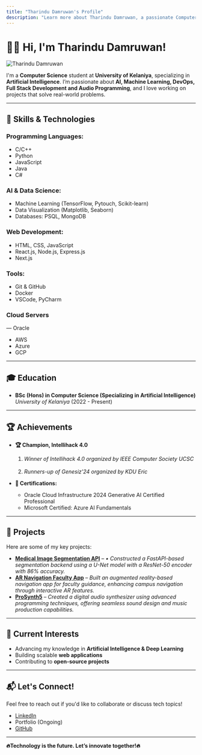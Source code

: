 ```yaml
---
title: "Tharindu Damruwan's Profile"
description: "Learn more about Tharindu Damruwan, a passionate Computer Science student specializing in Artificial Intelligence at the University of Kelaniya."
---
```



# 👨‍💻 Hi, I'm **Tharindu Damruwan**!  

<div style={{ display: "flex", justifyContent: "center", marginBottom: "2rem", marginTop: "1rem" }}>
  <Image 
    src={avatar} 
    alt="Tharindu Damruwan" 
    width={200} 
    height={200} 
    style={{ 
      borderRadius: "30%", 
      border: "4px solid", 
      boxShadow: "0 4px 8px rgba(0, 0, 0, 0.2)", 
    }} 
  />
</div>

I'm a **Computer Science** student at **University of Kelaniya**, specializing in **Artificial Intelligence**. I’m passionate about **AI, Machine Learning, DevOps, Full Stack Development and Audio Programming**, and I love working on projects that solve real-world problems.  

---

## 🔧 Skills & Technologies  

### **Programming Languages:**  
- C/C++ 
- Python  
- JavaScript  
- Java
- C#  

### **AI & Data Science:**  
- Machine Learning (TensorFlow, Pytouch, Scikit-learn)  
- Data Visualization (Matplotlib, Seaborn)  
- Databases: PSQL, MongoDB  

### **Web Development:**  
- HTML, CSS, JavaScript  
- React.js, Node.js, Express.js  
- Next.js  

### **Tools:**  
- Git & GitHub  
- Docker  
- VSCode, PyCharm  

### **Cloud Servers**
— Oracle
- AWS
- Azure
- GCP

---

## 🎓 Education  

- **BSc (Hons) in Computer Science (Specializing in Artificial Intelligence)**  
  *University of Kelaniya* (2022 - Present)  

---

## 🏆 Achievements  

- **🏆 Champion, Intellihack 4.0**  
  01. *Winner of Intellihack 4.0 organized by IEEE Computer Society UCSC*<br></br>
  02. *Runners-up of Genesiz'24 organized by KDU Eric*

- **📜 Certifications:**  
  - Oracle Cloud Infrastructure 2024 Generative AI Certified Professional 
  - Microsoft Certified: Azure AI Fundamentals 

---

## 🚀 Projects  

Here are some of my key projects:  

- [**Medical Image Segmentation API**](https://github.com/Tharindu209/kvasir-seg) – *• Constructed a FastAPI-based segmentation backend using a U-Net model with a ResNet-50 encoder with 86% accuracy.*  
- [**AR Navigation Faculty App**](https://github.com/Tharindu209/AR-Nav-Faculty-App) – *Built an augmented reality-based navigation app for faculty guidance, enhancing campus navigation through interactive AR features.*  
- [**ProSynth5**](https://github.com/Tharindu209/ProSynth5) – *Created a digital audio synthesizer using advanced programming techniques, offering seamless sound design and music production capabilities.*  

---

## 🌱 Current Interests  

- Advancing my knowledge in **Artificial Intelligence & Deep Learning**  
- Building scalable **web applications**  
- Contributing to **open-source projects**  

---

## 📬 Let's Connect!  

Feel free to reach out if you'd like to collaborate or discuss tech topics!  

- [LinkedIn](https://linkedin.com/in/tharindu-damruwan-880392242)
- Portfolio (Ongoing)
- [GitHub](https://github.com/Tharindu209)  

---

**🔥Technology is the future. Let’s innovate together!🔥** 